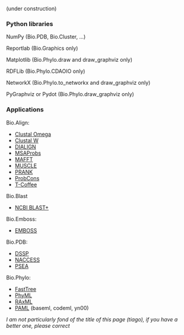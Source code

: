 (under construction)

===Python libraries===

NumPy (Bio.PDB, Bio.Cluster, ...)

Reportlab (Bio.Graphics only)

Matplotlib (Bio.Phylo.draw and draw_graphviz only)

RDFLib (Bio.Phylo.CDAOIO only)

NetworkX (Bio.Phylo.to_networkx and draw_graphviz only)

PyGraphviz or Pydot (Bio.Phylo.draw_graphviz only)

===Applications===

Bio.Align:

* [http://www.clustal.org/omega/ Clustal Omega]
* [http://www.clustal.org/clustal2/ Clustal W]
* [http://bibiserv.techfak.uni-bielefeld.de/dialign/ DIALIGN]
* [http://msaprobs.sourceforge.net/homepage.htm MSAProbs]
* [http://mafft.cbrc.jp/alignment/software/ MAFFT]
* [http://www.drive5.com/muscle/ MUSCLE]
* [http://code.google.com/p/prank-msa/ PRANK]
* [http://probcons.stanford.edu/ ProbCons]
* [http://www.tcoffee.org/ T-Coffee]

Bio.Blast

* [http://blast.ncbi.nlm.nih.gov/Blast.cgi?CMD=Web&PAGE_TYPE=BlastDocs&DOC_TYPE=Download NCBI BLAST+]

Bio.Emboss:

* [http://emboss.open-bio.org/ EMBOSS]

Bio.PDB:

* [http://swift.cmbi.ru.nl/gv/dssp/ DSSP]
* [http://www.e-lucid.com/i/software/bioinformatics/naccess.html NACCESS]
* [ftp://ftp.lmcp.jussieu.fr/pub/sincris/software/protein/p-sea/ PSEA]

Bio.Phylo:

* [http://www.microbesonline.org/fasttree/ FastTree]
* [http://www.atgc-montpellier.fr/phyml/ PhyML]
* [http://sco.h-its.org/exelixis/web/software/raxml/index.html RAxML]
* [http://abacus.gene.ucl.ac.uk/software/ PAML] (baseml, codeml, yn00)

''I am not particularly fond of the title of this page (tiago), if you have a better one, please correct''